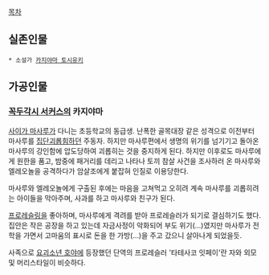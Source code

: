 [[목차]]

== 실존인물 ==
 * 소설가 [[카지야마 토시유키]]

== 가공인물 ==
=== [[꼭두각시 서커스]]의 카지야마 ===
[[사이가 마사루]]가 다니는 초등학교의 동급생. 난폭한 골목대장 같은 성격으로 이전부터 마사루를 [[집단괴롭힘]]하던 주동자. 하지만 마사루편에서 생명의 위기를 넘기기고 돌아온 마사루의 강인함에 압도당하여 괴롭히는 것을 중지하게 된다. 하지만 이후로도 마사루에게 원한을 품고, 밤중에 패거리를 데리고 나타나 토끼 참살 사건을 조사하러 온 마사루와 엘레오놀을 공격하다가 암살조에게 붙잡혀 인질로 이용당한다.

마사루와 엘레오놀에게 구출된 후에는 마음을 고쳐먹고 오히려 계속 마사루를 괴롭히려는 아이들을 막아주며, 사과를 하고 마사루와 친구가 된다.

[[프로레슬링]]을 좋아하며, 마사루에게 격려를 받아 프로레슬러가 되기로 결심하기도 했다. 집안은 작은 공장을 하고 있는데 자금사정이 악화되어 부도 위기(…)였지만 마사루가 전학을 가면서 고마움의 표시로 돈을 한 가방(…)을 주고 갔으니 살아나게 되었을듯.

사족으로 [[요괴소년 호야]]에 등장했던 단역의 프로레슬러 '타테사코 잇페이'란 자와 외모및 머리스타일이 비슷하다.
